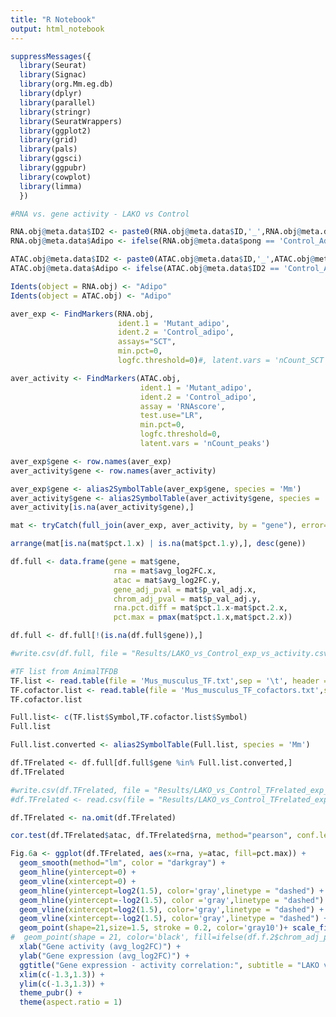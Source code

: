 ---
title: "R Notebook"
output: html_notebook
---


```{r}

suppressMessages({
  library(Seurat)
  library(Signac)
  library(org.Mm.eg.db)
  library(dplyr)
  library(parallel)
  library(stringr)
  library(SeuratWrappers)
  library(ggplot2)
  library(grid)
  library(pals)
  library(ggsci)
  library(ggpubr)
  library(cowplot)
  library(limma)
  })

```

```{r}
#RNA vs. gene activity - LAKO vs Control

RNA.obj@meta.data$ID2 <- paste0(RNA.obj@meta.data$ID,'_',RNA.obj@meta.data$celltypes)
RNA.obj@meta.data$Adipo <- ifelse(RNA.obj@meta.data$pong == 'Control_Adipocyte'| RNA.obj@meta.data$ID2 =='Control_Dedifferentiated_adipocyte','Control_adipo',ifelse(RNA.obj@meta.data$pong == 'Mutant_Adipocyte'| RNA.obj@meta.data$ID2 =='Mutant_Dedifferentiated_adipocyte','Mutant_adipo','etc')) 

ATAC.obj@meta.data$ID2 <- paste0(ATAC.obj@meta.data$ID,'_',ATAC.obj@meta.data$celltypes)
ATAC.obj@meta.data$Adipo <- ifelse(ATAC.obj@meta.data$ID2 == 'Control_Adipocyte'| ATAC.obj@meta.data$ID2 =='Control_Dedifferentiated_adipocyte','Control_adipo',ifelse(ATAC.obj@meta.data$ID2 == 'Mutant_Adipocyte'| ATAC.obj@meta.data$ID2 =='Mutant_Dedifferentiated_adipocyte','Mutant_adipo','etc')) 

Idents(object = RNA.obj) <- "Adipo"
Idents(object = ATAC.obj) <- "Adipo"

aver_exp <- FindMarkers(RNA.obj, 
                        ident.1 = 'Mutant_adipo', 
                        ident.2 = 'Control_adipo', 
                        assays="SCT", 
                        min.pct=0, 
                        logfc.threshold=0)#, latent.vars = 'nCount_SCT')

aver_activity <- FindMarkers(ATAC.obj, 
                             ident.1 = 'Mutant_adipo', 
                             ident.2 = 'Control_adipo',
                             assay = 'RNAscore',
                             test.use="LR", 
                             min.pct=0, 
                             logfc.threshold=0, 
                             latent.vars = 'nCount_peaks')

aver_exp$gene <- row.names(aver_exp)
aver_activity$gene <- row.names(aver_activity)

aver_exp$gene <- alias2SymbolTable(aver_exp$gene, species = 'Mm')
aver_activity$gene <- alias2SymbolTable(aver_activity$gene, species = 'Mm')
aver_activity[is.na(aver_activity$gene),]

mat <- tryCatch(full_join(aver_exp, aver_activity, by = "gene"), error=function(e) NULL)

arrange(mat[is.na(mat$pct.1.x) | is.na(mat$pct.1.y),], desc(gene))

df.full <- data.frame(gene = mat$gene,
                       rna = mat$avg_log2FC.x, 
                       atac = mat$avg_log2FC.y, 
                       gene_adj_pval = mat$p_val_adj.x, 
                       chrom_adj_pval = mat$p_val_adj.y, 
                       rna.pct.diff = mat$pct.1.x-mat$pct.2.x,
                       pct.max = pmax(mat$pct.1.x,mat$pct.2.x))

df.full <- df.full[!(is.na(df.full$gene)),]

#write.csv(df.full, file = "Results/LAKO_vs_Control_exp_vs_activity.csv")

#TF list from AnimalTFDB
TF.list <- read.table(file = 'Mus_musculus_TF.txt',sep = '\t', header = T)
TF.cofactor.list <- read.table(file = 'Mus_musculus_TF_cofactors.txt',sep = '\t', header = T)
TF.cofactor.list

Full.list<- c(TF.list$Symbol,TF.cofactor.list$Symbol)
Full.list

Full.list.converted <- alias2SymbolTable(Full.list, species = 'Mm')

df.TFrelated <- df.full[df.full$gene %in% Full.list.converted,]
df.TFrelated

#write.csv(df.TFrelated, file = "Results/LAKO_vs_Control_TFrelated_exp_vs_activity.csv")
#df.TFrelated <- read.csv(file = "Results/LAKO_vs_Control_TFrelated_exp_vs_activity.csv")

df.TFrelated <- na.omit(df.TFrelated)

cor.test(df.TFrelated$atac, df.TFrelated$rna, method="pearson", conf.level=0.95)

Fig.6a <- ggplot(df.TFrelated, aes(x=rna, y=atac, fill=pct.max)) +
  geom_smooth(method="lm", color = "darkgray") +
  geom_hline(yintercept=0) +
  geom_vline(xintercept=0) +
  geom_hline(yintercept=log2(1.5), color='gray',linetype = "dashed") +
  geom_hline(yintercept=-log2(1.5), color ='gray',linetype = "dashed") +
  geom_vline(xintercept=log2(1.5), color='gray',linetype = "dashed") +
  geom_vline(xintercept=-log2(1.5), color='gray',linetype = "dashed") +
  geom_point(shape=21,size=1.5, stroke = 0.2, color='gray10')+ scale_fill_gradientn(colours = rev(brewer.pal(n = 11, name = "RdBu")), name='Max.pct') +
#  geom_point(shape = 21, color='black', fill=ifelse(df.f.2$chrom_adj_pval < 0.05 & df.f.2$gene_adj_pval < 0.05, ifelse(df.f.2$rna > log2(1.5),'salmon', ifelse(df.f.2$rna < -log2(1.5),'skyblue','black')),'darkgray')) +
  xlab("Gene activity (avg_log2FC)") +
  ylab("Gene expression (avg_log2FC)") +
  ggtitle("Gene expression - activity correlation:", subtitle = "LAKO vs. Control (TF-related)") +
  xlim(c(-1.3,1.3)) +
  ylim(c(-1.3,1.3)) +
  theme_pubr() +
  theme(aspect.ratio = 1) 

```

